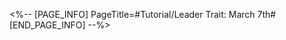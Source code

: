 <%-- [PAGE_INFO]
PageTitle=#Tutorial/Leader Trait: March 7th#
[END_PAGE_INFO] --%>
{{Tutorial
|sort      = 819601
|title     = Leader Trait: March 7th
|subtitle  = 
|type      = 
|about     = 
|image1    = Tutorial Leader Trait March 7th 1.png{{subst:void|<!--$UPLOAD:<<SpriteOutput/TutorialPic/TutorialPage_819601.png>-<Tutorial Leader Trait March 7th 1.png>-<Tutorial Files>>-->}}
|text1     = Every Duty Squad's leader will have a unique {{Color|h|nobold=1|Leader Trait}}. This can be useful during duties.
|image2    = Tutorial Leader Trait March 7th 2.png{{subst:void|<!--$UPLOAD:<<SpriteOutput/TutorialPic/TutorialPage_819602.png>-<Tutorial Leader Trait March 7th 2.png>-<Tutorial Files>>-->}}
|text2     = When March 7th is leader, the chance you'll get Action Cards corresponding to March 7th increases.
}}